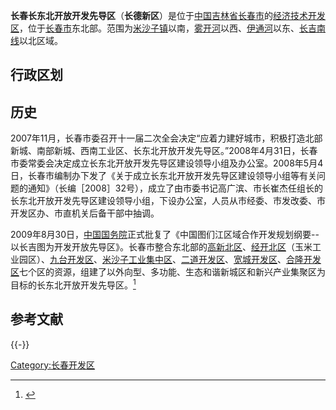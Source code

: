 {{Infobox China County
| county = 长春长东北开放开发先导区
| usedname = 
| nameorigin = 
| Photo = 
| Photoname = 
| map = 
| map_caption = 
| Pinyin =  
| Belong = [[中国|中国]][[吉林省|吉林省]][[长春市|长春市]]
| Types = 开发区
| admincode =  
| founded = 1993年4月
| seat = 
| officerTitle = 
| officer = 
| officerTitle2 = 
| officer2 = 
| division = 
| town = 
| township = 
| subdistrict = 
| dialect = 东北官话
| post code = 
| phone code = 0431
| coordinate = 
| area =  1232平方千米
| area land = 
| area water = 
| census yr = 
| pop =  万人
| density =  
| GDP = 
| GDP_as_of = 
| GDPPC = 
| carlicense = 吉A
| web = www.cetdz.gov.cn
| web_title = 长春长东北开放开发先导区网站
}}
'''长春长东北开放开发先导区'''（'''长德新区'''）是位于[[中华人民共和国|中国]][[吉林省|吉林省]][[长春市|长春市]]的[[经济技术开发区|经济技术开发区]]，位于[[长春市|长春市]]东北部。范围为[[米沙子镇|米沙子镇]]以南，[[雾开河|雾开河]]以西、[[伊通河|伊通河]]以东、[[长吉南线|长吉南线]]以北区域。
==行政区划== 
==历史==
2007年11月，长春市委召开十一届二次全会决定“应着力建好城市，积极打造北部新城、南部新城、西南工业区、长东北开放开发先导区。”2008年4月31日，长春市委常委会决定成立长东北开放开发先导区建设领导小组及办公室。2008年5月4日，长春市编制办下发了《关于成立长东北开放开发先导区建设领导小组等有关问题的通知》（长编［2008］32号），成立了由市委书记高广滨、市长崔杰任组长的长东北开放开发先导区建设领导小组，下设办公室，人员从市经委、市发改委、市开发区办、市直机关后备干部中抽调。

2009年8月30日，[[中华人民共和国国务院|中国国务院]]正式批复了《中国图们江区域合作开发规划纲要--以长吉图为开发开放先导区》。长春市整合东北部的[[长春高新技术产业开发区|高新北区]]、[[长春经济技术开发区|经开北区]]（玉米工业园区）、[[九台开发区|九台开发区]]、[[米沙子工业集中区|米沙子工业集中区]]、[[二道开发区|二道开发区]]、[[宽城开发区|宽城开发区]]、[[合隆开发区|合隆开发区]]七个区的资源，组建了以外向型、多功能、生态和谐新城区和新兴产业集聚区为目标的长东北开放开发先导区。<ref>{{Cite web |url=http://dangjian.people.com.cn/n/2013/0402/c132289-20999406.html |title=市委书记高广滨深入长东北开放开发先导区调研，《长春日报》2013年03月18日 |access-date=2016年11月10日 |archive-date=2018年6月12日 |archive-url=https://web.archive.org/web/20180612141217/http://dangjian.people.com.cn/n/2013/0402/c132289-20999406.html |dead-url=no }}</ref>

==参考文献==
{{Reflist}}

{{-}}

[[Category:长春开发区|Category:长春开发区]]
